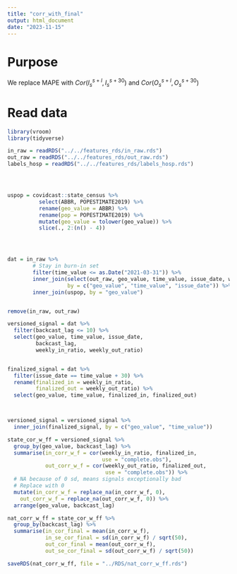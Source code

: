 ```yaml
---
title: "corr_with_final"
output: html_document
date: "2023-11-15"
---
```




# Purpose

We replace MAPE with $Cor(I_s^{s + l}, I_s^{s + 30})$ and $Cor(O_s^{s + l}, O_s^{s + 30})$


# Read data

```r
library(vroom)
library(tidyverse)
```

```r
in_raw = readRDS("../../features_rds/in_raw.rds")
out_raw = readRDS("../../features_rds/out_raw.rds")
labels_hosp = readRDS("../../features_rds/labels_hosp.rds")




uspop = covidcast::state_census %>%
          select(ABBR, POPESTIMATE2019) %>%
          rename(geo_value = ABBR) %>%
          rename(pop = POPESTIMATE2019) %>%
          mutate(geo_value = tolower(geo_value)) %>%
          slice(., 2:(n() - 4))




dat = in_raw %>%
        # Stay in burn-in set 
        filter(time_value <= as.Date("2021-03-31")) %>%
        inner_join(select(out_raw, geo_value, time_value, issue_date, weekly_out_ratio),
                   by = c("geo_value", "time_value", "issue_date")) %>%
        inner_join(uspop, by = "geo_value")


remove(in_raw, out_raw)
```


```r
versioned_signal = dat %>%
  filter(backcast_lag <= 10) %>%
  select(geo_value, time_value, issue_date,
         backcast_lag,
         weekly_in_ratio, weekly_out_ratio)


finalized_signal = dat %>%
  filter(issue_date == time_value + 30) %>%
  rename(finalized_in = weekly_in_ratio,
         finalized_out = weekly_out_ratio) %>%
  select(geo_value, time_value, finalized_in, finalized_out)



versioned_signal = versioned_signal %>%
  inner_join(finalized_signal, by = c("geo_value", "time_value")) 
```


```r
state_cor_w_ff = versioned_signal %>%
  group_by(geo_value, backcast_lag) %>%
  summarise(in_corr_w_f = cor(weekly_in_ratio, finalized_in,
                              use = "complete.obs"),
            out_corr_w_f = cor(weekly_out_ratio, finalized_out,
                               use = "complete.obs")) %>%
  # NA because of 0 sd, means signals exceptionally bad
  # Replace with 0 
  mutate(in_corr_w_f = replace_na(in_corr_w_f, 0),
    out_corr_w_f = replace_na(out_corr_w_f, 0)) %>%
  arrange(geo_value, backcast_lag)

nat_corr_w_ff = state_cor_w_ff %>%
  group_by(backcast_lag) %>%
  summarise(in_cor_final = mean(in_corr_w_f),
            in_se_cor_final = sd(in_corr_w_f) / sqrt(50),
            out_cor_final = mean(out_corr_w_f),
            out_se_cor_final = sd(out_corr_w_f) / sqrt(50))

saveRDS(nat_corr_w_ff, file = "../RDS/nat_corr_w_ff.rds")
```




